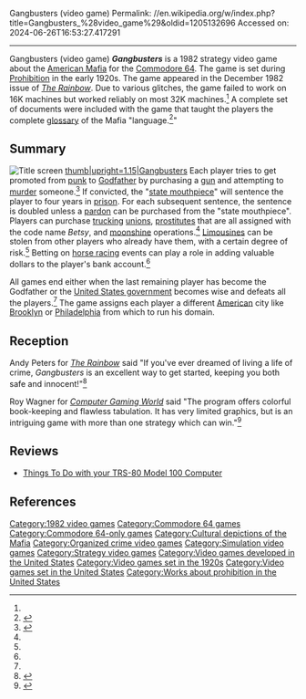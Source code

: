 Gangbusters (video game)
Permalink: //en.wikipedia.org/w/index.php?title=Gangbusters_%28video_game%29&oldid=1205132696
Accessed on: 2024-06-26T16:53:27.417291



------
Gangbusters (video game)
{{Infobox VG
|title = Gangbusters
|image = 
|caption = 
|developer = [[Prickly Pear Software]]<ref>{{cite web | url = http://gamesdbase.com/gamedetail-commodore_64.gangbusters.1982.prickly-pear_software.simulation.prickly-pear_software.aspx?nop=1| title = Developer information | publisher = Games Database| date = | accessdate = 2011-03-19}}</ref><ref name="mobygames"/>
|publisher = {{vgrelease
|NA|Prickly Pear Software<ref name="mobygames"/><ref name="gamefaqs">{{cite web | url = http://www.gamefaqs.com/c64/571928-gangbusters/data| title = Release information | publisher = [[GameFAQs]]| date = | accessdate = 2011-03-19}}</ref>|EU|Prickly Pear Software<ref name="mobygames"/><ref name="gamefaqs"/>}}
|released = {{vgrelease|NA|1982<ref name="gamefaqs"/>|EU|1982<ref name="gamefaqs"/>}}
|genre = [[Strategy video game|Strategy]]<ref name="gamefaqs"/>
|modes = [[Multiplayer video game|Multiplayer]] <small>(2-6 players<ref>{{cite web | url = http://www.retrogames-db.com/info.asp?ID=1378| title = # of players information | publisher = Retro Games| date = | accessdate = 2011-03-19}}</ref>)</small>
|platforms = [[Commodore 64]]
|alt = 
}}
'''''Gangbusters''''' is a 1982 strategy video game about the [[American Mafia]] for the [[Commodore 64]]. The game is set during [[Prohibition in the United States|Prohibition]] in the early 1920s. The game appeared in the December 1982 issue of ''[[The Rainbow (magazine)|The Rainbow]]''. Due to various glitches, the game failed to work on 16K machines but worked reliably on most 32K machines.<ref name="dydns"/> A complete set of documents were included with the game that taught the players the complete [[glossary]] of the Mafia "language.<ref name="dydns">{{cite web| url = http://cocomag.dyndns.org/cgi-bin/show_magazine.pl?magazine=TheRainbow&issue=820206&article=820206-005-toc-39.cktct| title = Gangbusters, The Rainbow, Volume 2, Number 6, December 1982| publisher = Dydns.org| date = | accessdate = 2011-09-14}}{{Dead link|date=March 2023 |bot=InternetArchiveBot |fix-attempted=yes }}</ref>"

==Summary==
[[File:Gangbusters title.png|thumb|left|Title screen]]
[[File:GangbustersScreenshotC64.jpg|thumb|upright=1.15|Gangbusters]]
Each player tries to get promoted from [[criminal|punk]] to [[capo di tutti capi|Godfather]] by purchasing a [[gun]] and attempting to [[murder]] someone.<ref name="mobygames">{{cite web | url = http://www.mobygames.com/game/gangbusters| title = Basic game overview | publisher = [[MobyGames]]| date = | accessdate = 2011-03-19}}</ref> If convicted, the "[[district attorney|state mouthpiece]]" will sentence the player to four years in [[prison]]. For each subsequent sentence, the sentence is doubled unless a [[pardon]] can be purchased from the "state mouthpiece". Players can purchase [[truck]]ing [[trade union|union]]s, [[Prostitution|prostitute]]s that are all assigned with the code name ''Betsy'', and [[moonshine]] operations.<ref name="mobygames"/> [[Limousine]]s can be stolen from other players who already have them, with a certain degree of risk.<ref name="mobygames"/> Betting on [[horse racing]] events can play a role in adding valuable dollars to the player's bank account.<ref name="dydns"/>

All games end either when the last remaining player has become the Godfather or the [[Federal government of the United States|United States government]] becomes wise and defeats all the players.<ref name="mobygames"/> The game assigns each player a different [[United States|American]] city like [[Brooklyn]] or [[Philadelphia]] from which to run his domain.

==Reception==
Andy Peters for ''[[The Rainbow (magazine)|The Rainbow]]'' said "If you've ever dreamed of living a life of crime, ''Gangbusters'' is an excellent way to get started, keeping you both safe and innocent!"<ref>{{Cite web|url=http://archive.org/details/198212Rainbow/page/n159/mode/2up|title=198212 Rainbow|date=December 15, 1982|via=Internet Archive}}</ref>

Roy Wagner for ''[[Computer Gaming World]]'' said "The program offers colorful book-keeping and flawless tabulation. It has very limited graphics, but is an intriguing game with more than one strategy which can win."<ref>{{Cite web|url=http://archive.org/details/Computer_Gaming_World_Issue_3.6/page/n37/mode/2up|title=Computer Gaming World Issue 3.6|date=December 15, 1983|via=Internet Archive}}</ref>

==Reviews==
*[https://archive.org/details/ThingsToDoWithYourTrs80Model100Computer/page/n161/mode/2up Things To Do with your TRS-80 Model 100 Computer]

==References==
{{reflist}}

[[Category:1982 video games]]
[[Category:Commodore 64 games]]
[[Category:Commodore 64-only games]]
[[Category:Cultural depictions of the Mafia]]
[[Category:Organized crime video games]]
[[Category:Simulation video games]]
[[Category:Strategy video games]]
[[Category:Video games developed in the United States]]
[[Category:Video games set in the 1920s]]
[[Category:Video games set in the United States]]
[[Category:Works about prohibition in the United States]]